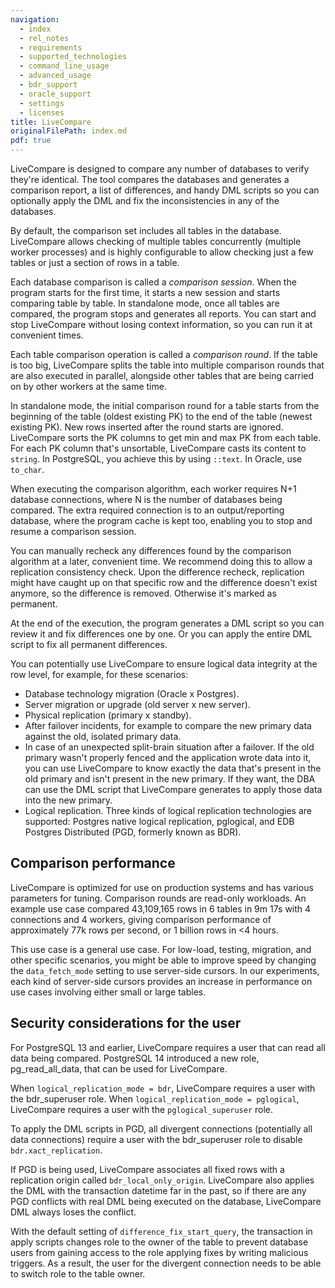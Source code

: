```yaml
---
navigation:
  - index
  - rel_notes
  - requirements
  - supported_technologies
  - command_line_usage
  - advanced_usage
  - bdr_support
  - oracle_support
  - settings
  - licenses
title: LiveCompare
originalFilePath: index.md
pdf: true
---
```


LiveCompare is designed to compare any number of databases to verify they're identical. The tool compares the databases and generates a comparison report, a list of differences, and handy DML scripts so you can optionally
apply the DML and fix the inconsistencies in any of the databases.

By default, the comparison set includes all tables in the database. LiveCompare allows checking of multiple tables concurrently (multiple worker processes) and is highly configurable to allow checking just a few tables or just a section of rows in a table.

Each database comparison is called a *comparison session*. When the program starts for the first time, it starts a new session and starts comparing table by table. In standalone mode, once all tables are compared, the program stops and generates all reports. You can start and stop LiveCompare without losing context information, so you can run it at convenient times.

Each table comparison operation is called a *comparison round*. If the table is too big, LiveCompare splits the table into multiple comparison rounds that are also executed in parallel, alongside other tables that are being carried on by other workers at the same time.

In standalone mode, the initial comparison round for a table starts from the beginning of the table (oldest existing PK) to the end of the table (newest existing PK). New rows inserted after the round starts are ignored. LiveCompare sorts the PK columns to get min and max PK from each table. For each PK column that's unsortable, LiveCompare casts its content to `string`. In PostgreSQL, you achieve this by using `::text`. In Oracle, use `to_char`.

When executing the comparison algorithm, each worker requires N+1 database connections, where N is the number of databases being compared. The extra required connection is to an output/reporting database, where the program cache is kept too, enabling you to stop and resume a comparison session.

You can manually recheck any differences found by the comparison algorithm at a later, convenient time. We recommend doing this to allow a replication consistency check. Upon the difference recheck, replication might have caught up on that specific row and the difference doesn't exist anymore, so the difference is removed. Otherwise it's marked as permanent.

At the end of the execution, the program generates a DML script so you can review it and fix differences one by one. Or you can apply the entire DML script to fix all permanent differences.

You can potentially use LiveCompare to ensure logical data integrity at the row level, for example, for these scenarios:

-   Database technology migration (Oracle x Postgres).
-   Server migration or upgrade (old server x new server).
-   Physical replication (primary x standby).
-   After failover incidents, for example to compare the new primary data against the old, isolated primary data.
-   In case of an unexpected split-brain situation after a failover. If the old primary wasn't properly fenced and the application wrote data into it, you can use LiveCompare to know exactly the data that's present in the old primary and isn't present in the new primary. If they want, the DBA can use the DML script that LiveCompare generates to apply those data into the new primary.
-   Logical replication. Three kinds of logical replication technologies are supported: Postgres native logical replication, pglogical, and EDB Postgres Distributed (PGD, formerly known as BDR).

## Comparison performance

LiveCompare is optimized for use on production systems and has various parameters for tuning. Comparison rounds are read-only workloads. An example use case compared 43,109,165 rows in 6 tables in 9m 17s with 4 connections and 4 workers, giving comparison performance of approximately 77k rows per second, or 1 billion rows in &lt;4 hours.

This use case is a general use case. For low-load, testing, migration, and other specific scenarios, you might be able to improve speed by changing the `data_fetch_mode` setting to use server-side cursors. In our experiments, each kind of server-side cursors provides an increase in performance on use cases involving either small or large tables.

## Security considerations for the user

For PostgreSQL 13 and earlier, LiveCompare requires a user that can read all data being compared. PostgreSQL 14 introduced a new role, pg_read_all_data, that can be used for LiveCompare.

When `logical_replication_mode = bdr`, LiveCompare requires a user with the bdr_superuser role. When `logical_replication_mode = pglogical`, LiveCompare requires a user with the `pglogical_superuser` role.

To apply the DML scripts in PGD, all divergent connections (potentially all data connections) require a user with the bdr_superuser role to disable `bdr.xact_replication`.

If PGD is being used, LiveCompare associates all fixed rows with a replication origin called `bdr_local_only_origin`. LiveCompare also applies the DML with the transaction datetime far in the past, so if there are any PGD conflicts with real DML being executed on the database, LiveCompare DML always loses the conflict.

With the default setting of `difference_fix_start_query`, the transaction in apply scripts changes role to the owner of the table to prevent database users from gaining access to the role applying fixes by writing malicious triggers. As a result, the user for the divergent connection needs to be able to switch role to the table owner.
